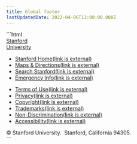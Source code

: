 ```yaml
---
title: Global footer
lastUpdatedDate: 2022-04-06T12:00:00.000Z
---
```

<div className="su-rs-mb-5">
  <GlobalFooter />
</div>
<Section heading="HTML" width="full" className="su-max-w-1200">
<div>
```html
<footer class="su-cc su-basefont-20 su-rs-py-1 su-text-white su-bg-digital-red su-w-full">
  <div class="su-flex su-flex-col lg:su-flex-row" title="Common Stanford resources">
    <div class="su-text-center su-mt-5 su-mb-9">
      <a class="su-logo hocus:su-no-underline su-text-white hocus:su-text-white su-type-3" href="https://www.stanford.edu">Stanford<br>University</a>
    </div>
    <div class="lg:su-pl-45 xl:su-pl-50 su-text-left sm:su-text-center lg:su-text-left su-grow">
      <nav aria-label="global footer menu" class="su-flex su-flex-row sm:su-flex-col su-justify-center sm:su-items-center lg:su-items-start su-mb-10">
        <ul class="su-list-unstyled su-mb-10 sm:su-mb-4 su-mr-19 sm:su-mr-0 su-p-0 su-text-15 md:su-text-17 2xl:su-text-18 su-flex su-flex-col sm:su-flex-row">
          <li class="sm:su-mr-10 md:su-mr-20 lg:su-mr-27">
            <a href="https://www.stanford.edu" class="su-text-white su-no-underline hocus:su-underline hocus:su-text-white">
              Stanford Home<span class="su-sr-only">(link is external)</span>
            </a>
          </li>
          <li class="sm:su-mr-10 md:su-mr-20 lg:su-mr-27">
            <a href="https://visit.stanford.edu/plan/" class="su-text-white su-no-underline hocus:su-underline hocus:su-text-white">
              Maps &amp; Directions<span class="su-sr-only">(link is external)</span>
            </a>
          </li>
          <li class="sm:su-mr-10 md:su-mr-20 lg:su-mr-27">
            <a href="https://www.stanford.edu/search/" class="su-text-white su-no-underline hocus:su-underline hocus:su-text-white">
              Search Stanford<span class="su-sr-only">(link is external)</span>
            </a>
          </li>
          <li>
            <a href="https://emergency.stanford.edu" class="su-text-white su-no-underline hocus:su-underline hocus:su-text-white">
              Emergency Info<span class="su-sr-only">(link is external)</span>
            </a>
          </li>
        </ul>
        <ul class="su-list-unstyled su-mb-10 sm:su-mb-0 su-ml-19 sm:su-ml-0 su-p-0 su-text-15 sm:su-text-14 md:su-text-15 xl:su-text-16 su-flex su-flex-col sm:su-flex-row sm:su-link-regular">
          <li class="sm:su-mr-10 md:su-mr-20 lg:su-mr-27">
             <a href="https://www.stanford.edu/site/terms/" title="Terms of use for sites" class="su-text-white su-no-underline hocus:su-underline hocus:su-text-white">
               Terms of Use<span class="su-sr-only">(link is external)</span>
             </a>
          </li>
          <li class="sm:su-mr-10 md:su-mr-20 lg:su-mr-27">
             <a href="https://www.stanford.edu/site/privacy/" title="Privacy and cookie policy" class="su-text-white su-no-underline hocus:su-underline hocus:su-text-white">
               Privacy<span class="su-sr-only">(link is external)</span>
             </a>
          </li>
          <li class="sm:su-mr-10 md:su-mr-20 lg:su-mr-27">
            <a href="https://uit.stanford.edu/security/copyright-infringement" title="Report alleged copyright infringement" class="su-text-white su-no-underline hocus:su-underline hocus:su-text-white">
              Copyright<span class="su-sr-only">(link is external)</span>
            </a>
          </li>
          <li class="sm:su-mr-10 md:su-mr-20 lg:su-mr-27">
            <a href="https://adminguide.stanford.edu/chapter-1/subchapter-5/policy-1-5-4" title="Ownership and use of Stanford trademarks and images" class="su-text-white su-no-underline hocus:su-underline hocus:su-text-white">
              Trademarks<span class="su-sr-only">(link is external)</span>
            </a>
          </li>
          <li class="sm:su-mr-10 md:su-mr-20 lg:su-mr-27">
            <a href="https://studentservices.stanford.edu/more-resources/student-policies/non-academic/non-discrimination" title="Non-discrimination policy" class="su-text-white su-no-underline hocus:su-underline hocus:su-text-white">
              Non-Discrimination<span class="su-sr-only">(link is external)</span>
            </a>
          </li>
          <li>
            <a href="https://www.stanford.edu/site/accessibility" title="Report web accessibility issues" class="su-text-white su-no-underline hocus:su-underline hocus:su-text-white">
              Accessibility<span class="su-sr-only">(link is external)</span>
            </a>
          </li>
        </ul>
      </nav>
      <div class="su-text-13 sm:su-text-14 su-text-center lg:su-text-left">
        <span class="su-whitespace-no-wrap">© Stanford University.</span><span class="su-whitespace-no-wrap">&nbsp; Stanford, California 94305.</span>
      </div>
    </div>
  </div>
</footer>
```
</div>
</Section>
